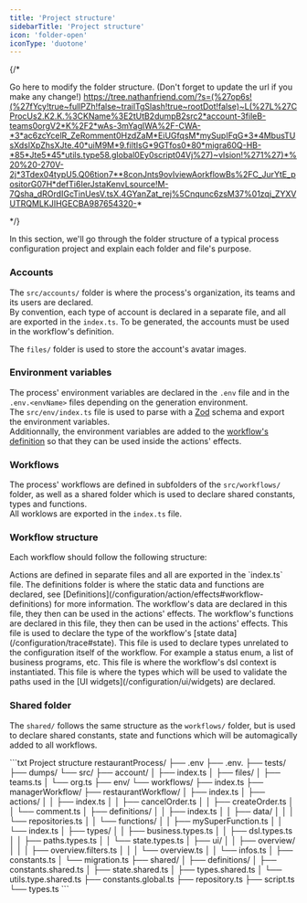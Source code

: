 ```yaml
---
title: 'Project structure'
sidebarTitle: 'Project structure'
icon: 'folder-open'
iconType: 'duotone'
---
```

{/* 

  Go here to modify the folder structure. (Don't forget to update the url if you make any change!)
  https://tree.nathanfriend.com/?s=(%27op6s!(%27fYcy!true~fullPZh!false~trailTgSlash!true~rootDot!false)~L(%27L%27CProcUs2.K2.K.%3CKName%3E2tUtB2dumpB2src2*account-3fileB-teams0orgV2*K%2F2*wAs-3mYagIWA%2F-CWA-*3*ac6zcYcelR_ZeRomment0HzdZaM*EiUGfqsM*mySupIFqG*3*4MbusTUsXdslXpZhsXJte.40*uiM9M*9.filtIsG*9GTfos0*80*migra60Q-HB-*85*Jte5*45*utils.type58.global0Ey0script04Vj%27)~vIsion!%271%27)*%20%20-270V-2j*3Tdex04typU5.Q06tion7**8conJnts9ovIviewAorkflowBs%2FC_JurYtE_positorG07H*defTi6IerJstaKenvLsource!M-7Qsha_dROrdIGcTinUesV.tsX.4GYanZat_rej%5Cnqunc6zsM37%01zqj_ZYXVUTRQMLKJIHGECBA987654320-*

*/}

In this section, we'll go through the folder structure of a typical process configuration project and explain each folder and file's purpose.

### Accounts

The `src/accounts/` folder is where the process's organization, its teams and its users are declared.\
By convention, each type of account is declared in a separate file, and all are exported in the `index.ts`.
To be generated, the accounts must be used in the workflow's definition.

The `files/` folder is used to store the account's avatar images.

### Environment variables

The process' environment variables are declared in the `.env` file and in the `.env.<envName>` files depending on the generation environment.\
The `src/env/index.ts` file is used to parse with a [Zod](https://zod.dev/) schema and export the environment variables.\
Additionnally, the environment variables are added to the [workflow's definition](/configuration/action/effects#workflow-definitions) so that they can be used inside the actions' effects.

### Workflows


The process' workflows are defined in subfolders of the `src/workflows/` folder, as well as a shared folder which is used to declare shared constants, types and functions.\
All worklows are exported in the `index.ts` file.

### Workflow structure

Each workflow should follow the following structure:

<AccordionGroup>
  <Accordion title="Actions" icon="file">
    Actions are defined in separate files and all are exported in the `index.ts` file.
  </Accordion>
  <Accordion title="Definitions" icon="database">
    The definitions folder is where the static data and functions are declared, see [Definitions](/configuration/action/effects#workflow-definitions) for more information.
    <ParamField path="data/repositories.ts">
      The workflow's data are declared in this file, they then can be used in the actions' effects.
    </ParamField>
    <ParamField path="functions/index.ts">
      The workflow's functions are declared in this file, they then can be used in the actions' effects.
    </ParamField>
  </Accordion>
  <Accordion title="Types" icon="brackets-curly">
    <ParamField path="state.types.ts">
      This file is used to declare the type of the workflow's [state data](/configuration/trace#state).
    </ParamField>
    <ParamField path="business.types.ts">
      This file is used to declare types unrelated to the configuration itself of the workflow. For example a status enum, a list of business programs, etc.
    </ParamField>
    <ParamField path="dsl.types.ts">
      This file is where the workflow's dsl context is instantiated.
    </ParamField>
    <ParamField path="paths.types.ts">
      This file is where the types which will be used to validate the paths used in the [UI widgets](/configuration/ui/widgets) are declared.
    </ParamField>
  </Accordion>
</AccordionGroup>

### Shared folder

The `shared/` follows the same structure as the `workflows/` folder, 
but is used to declare shared constants, state and functions which will be automagically added to all workflows.

<RequestExample>
```txt Project structure
restaurantProcess/
├── .env
├── .env.<envName>
├── tests/
├── dumps/
└── src/
    ├── account/
    │   ├── index.ts
    │   ├── files/
    │   ├── teams.ts
    │   └── org.ts
    ├── env/
    └── workflows/
        ├── index.ts
        ├── managerWorkflow/
        ├── restaurantWorkflow/
        │   ├── index.ts
        │   ├── actions/
        │   │   ├── index.ts
        │   │   ├── cancelOrder.ts
        │   │   ├── createOrder.ts
        │   │   └── comment.ts
        │   ├── definitions/
        │   │   ├── index.ts
        │   │   ├── data/
        │   │   │   └── repositories.ts
        │   │   └── functions/
        │   │       ├── mySuperFunction.ts
        │   │       └── index.ts
        │   ├── types/
        │   │   ├── business.types.ts
        │   │   ├── dsl.types.ts
        │   │   ├── paths.types.ts
        │   │   └── state.types.ts
        │   ├── ui/
        │   │   ├── overview/
        │   │   │   ├── overview.filters.ts
        │   │   │   └── overview.ts
        │   │   └── infos.ts
        │   ├── constants.ts
        │   └── migration.ts
        ├── shared/
        │   ├── definitions/
        │   ├── constants.shared.ts
        │   ├── state.shared.ts
        │   ├── types.shared.ts
        │   └── utils.type.shared.ts
        ├── constants.global.ts
        ├── repository.ts
        ├── script.ts
        └── types.ts
```
</RequestExample>
